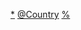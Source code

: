 {{Categories by country|nocat}}

[[Category:各國政黨|*]]
[[Category:歐洲政黨|@Country]]
[[Category:欧洲各国政治组织|%]]